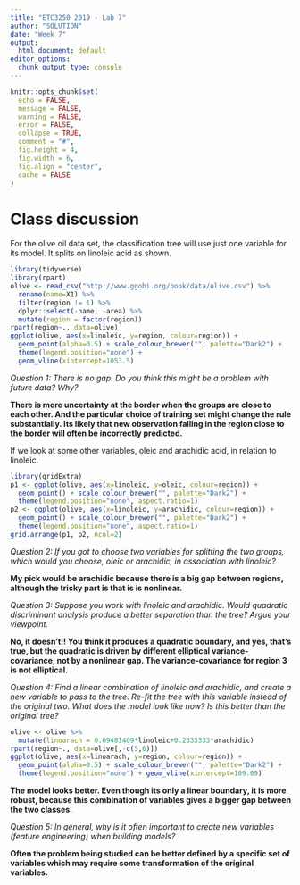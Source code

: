 ```yaml
---
title: "ETC3250 2019 - Lab 7"
author: "SOLUTION"
date: "Week 7"
output:
  html_document: default
editor_options: 
  chunk_output_type: console
---
```


```r
knitr::opts_chunk$set(
  echo = FALSE,
  message = FALSE,
  warning = FALSE,
  error = FALSE, 
  collapse = TRUE,
  comment = "#",
  fig.height = 4,
  fig.width = 6,
  fig.align = "center",
  cache = FALSE
)
```


# Class discussion 

For the olive oil data set, the classification tree will use just one variable for its model. It splits on linoleic acid as shown. 

```r
library(tidyverse)
library(rpart)
olive <- read_csv("http://www.ggobi.org/book/data/olive.csv") %>%
  rename(name=X1) %>%
  filter(region != 1) %>%
  dplyr::select(-name, -area) %>%
  mutate(region = factor(region))
rpart(region~., data=olive)
ggplot(olive, aes(x=linoleic, y=region, colour=region)) + 
  geom_point(alpha=0.5) + scale_colour_brewer("", palette="Dark2") +
  theme(legend.position="none") +
  geom_vline(xintercept=1053.5)
```

*Question 1: There is no gap. Do you think this might be a problem with future data? Why?*

**There is more uncertainty at the border when the groups are close to each other. And the particular choice of training set might change the rule substantially. Its likely that new observation falling in the region close to the border will often be incorrectly predicted.**

If we look at some other variables, oleic and arachidic acid, in relation to linoleic. 

```r
library(gridExtra)
p1 <- ggplot(olive, aes(x=linoleic, y=oleic, colour=region)) + 
  geom_point() + scale_colour_brewer("", palette="Dark2") +
  theme(legend.position="none", aspect.ratio=1) 
p2 <- ggplot(olive, aes(x=linoleic, y=arachidic, colour=region)) + 
  geom_point() + scale_colour_brewer("", palette="Dark2") +
  theme(legend.position="none", aspect.ratio=1) 
grid.arrange(p1, p2, ncol=2)
```

*Question 2: If you got to choose two variables for splitting the two groups, which would you choose, oleic or arachidic, in association with linoleic?*

**My pick would be arachidic because there is a big gap between regions, although the tricky part is that is is nonlinear.**

*Question 3: Suppose you work with linoleic and arachidic. Would quadratic discriminant analysis produce a better separation than the tree? Argue your viewpoint.*

**No, it doesn't!! You think it produces a quadratic boundary, and yes, that's true, but the quadratic is driven by different elliptical variance-covariance, not by a nonlinear gap. The variance-covariance for region 3 is not elliptical.**

*Question 4: Find a linear combination of linoleic and arachidic, and create a new variable to pass to the tree. Re-fit the tree with this variable instead of the original two. What does the model look like now? Is this better than the original tree?*

```r
olive <- olive %>% 
  mutate(linoarach = 0.09481409*linoleic+0.2333333*arachidic)
rpart(region~., data=olive[,-c(5,6)])
ggplot(olive, aes(x=linoarach, y=region, colour=region)) + 
  geom_point(alpha=0.5) + scale_colour_brewer("", palette="Dark2") +
  theme(legend.position="none") + geom_vline(xintercept=109.09)
```

**The model looks better. Even though its only a linear boundary, it is more robust, because this combination of variables gives a bigger gap between the two classes.**

*Question 5: In general, why is it often important to create new variables (feature engineering) when building models?*

**Often the problem being studied can be better defined by a specific set of variables which may require some transformation of the original variables.**

